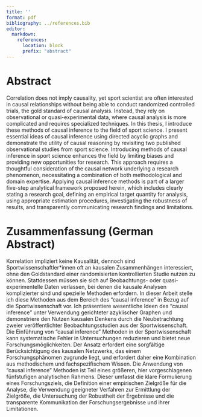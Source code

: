 ```yaml
---
title: ''
format: pdf
bibliography: ../references.bib
editor:
  markdown:
    references: 
      location: block
      prefix: "abstract"
---
```


# Abstract {.unnumbered}

Correlation does not imply causality, yet sport scientist are often interested in causal relationships without being able to conduct randomized controlled trials, the gold standard of causal analysis. Instead, they rely on observational or quasi-experimental data, where causal analysis is more complicated and requires specialized techniques. In this thesis, I introduce these methods of causal inference to the field of sport science. I present essential ideas of causal inference using directed acyclic graphs and demonstrate the utility of causal reasoning by revisiting two published observational studies from sport science. Introducing methods of causal inference in sport science enhances the field by limiting biases and providing new opportunities for research. This approach requires a thoughtful consideration of the causal network underlying a research phenomenon, necessitating a combination of both methodological and domain expertise. Applying causal inference methods is part of a larger five-step analytical framework proposed herein, which includes clearly stating a research goal, defining an empirical target quantity for analysis, using appropriate estimation procedures, investigating the robustness of results, and transparently communicating research findings and limitations.

\newpage

# Zusammenfassung (German Abstract) {.unnumbered}

Korrelation impliziert keine Kausalität, dennoch sind Sportwissenschaftler*innen oft an kausalen Zusammenhängen interessiert, ohne den Goldstandard einer randomisierten kontrollierten Studie nutzen zu können. Stattdessen müssen sie sich auf Beobachtungs- oder quasi-experimentelle Daten verlassen, bei denen die kausale Analysen komplizierter sind und spezielle Methoden erfordern. In dieser Arbeit stelle ich diese Methoden aus dem Bereich des "causal inference" in Bezug auf die Sportwissenschaft vor. Ich präsentiere wesentliche Ideen des "causal inference" unter Verwendung gerichteter azyklischer Graphen und demonstriere den Nutzen kausalen Denkens durch die Neubetrachtung zweier veröffentlichter Beobachtungsstudien aus der Sportwissenschaft. Die Einführung von "causal inference" Methoden in der Sportwissenschaft kann systematische Fehler in Untersuchungen reduzieren und bietet neue Forschungsmöglichkeiten. Der Ansatz erfordert eine sorgfältige Berücksichtigung des kausalen Netzwerks, das einem Forschungsphänomen zugrunde liegt, und erfordert daher eine Kombination aus methodischem und fachspezifischem Wissen. Die Anwendung von "causal inference" Methoden ist Teil eines größeren, hier vorgeschlagenen fünfstufigen analytischen Rahmens. Dieser umfasst die klare Formulierung eines Forschungsziels, die Definition einer empirischen Zielgröße für die Analyse, die Verwendung geeigneter Verfahren zur Ermittlung der Zielgröße, die Untersuchung der Robustheit der Ergebnisse und die transparente Kommunikation der Forschungsergebnisse und ihrer Limitationen.


